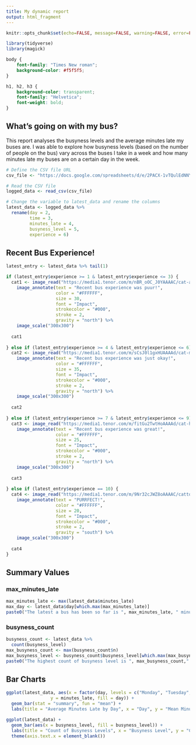 ---
title: My dynamic report
output: html_fragment
---

```{r setup, include=FALSE}
knitr::opts_chunk$set(echo=FALSE, message=FALSE, warning=FALSE, error=FALSE)

```

```{r}
library(tidyverse)
library(magick)
```



```{css}
body {
    font-family: "Times New roman";
    background-color: #f5f5f5;
}

h1, h2, h3 {
    background-color: transparent;
    font-family: "Helvetica"; 
    font-weight: bold;
}
```

## What's going on with my bus?

This report analyses the busyness levels and the average minutes late my buses are. I was able to explore how busyness levels (based on the number of people on the bus) vary across the buses I take in a week and how many minutes late my buses are on a certain day in the week.

```{r}

# Define the CSV file URL
csv_file <- "https://docs.google.com/spreadsheets/d/e/2PACX-1vTQulEdNNYOnQH-JxQ5L9VXtdYhdSCYaGAruXFseapxGaCH9-efR_R5_zJHFsKtTyg_ZPjg2M9uu3sa/pub?output=csv"

# Read the CSV file
logged_data <- read_csv(csv_file) 

# Change the variable to latest_data and rename the columns
latest_data <- logged_data %>%
  rename(day = 2,
         time = 3,
         minutes_late = 4,  
         busyness_level = 5,  
         experience = 6)
```

## Recent Bus Experience!

```{r}

latest_entry <- latest_data %>% tail(1)

if (latest_entry$experience >= 1 & latest_entry$experience <= 3) {
  cat1 <- image_read("https://media1.tenor.com/m/nBR_oOC_J0YAAAAC/cat-angry.gif") %>%
    image_annotate(text = "Recent bus experience was puur!",
                   color = "#FFFFFF",
                   size = 30,
                   font = "Impact",
                   strokecolor = "#000",
                   stroke = 2,
                   gravity = "north") %>%
    image_scale("300x300")
  
  cat1
  
} else if (latest_entry$experience >= 4 & latest_entry$experience <= 6) {
  cat2 <- image_read("https://media1.tenor.com/m/sCsJ0l1gxHUAAAAd/cat-meme.gif") %>%
    image_annotate(text = "Recent bus experience was just okay!",
                   color = "#FFFFFF",
                   size = 35,
                   font = "Impact",
                   strokecolor = "#000",
                   stroke = 2,
                   gravity = "north") %>%
    image_scale("300x300")
  
  cat2
  
} else if (latest_entry$experience >= 7 & latest_entry$experience <= 9) {
  cat3 <- image_read("https://media1.tenor.com/m/fitGu2TwtHoAAAAd/cat-hyppy.gif") %>%
    image_annotate(text = "Recent bus experience was great!",
                   color = "#FFFFFF",
                   size = 25,
                   font = "Impact",
                   strokecolor = "#000",
                   stroke = 2,
                   gravity = "north") %>%
    image_scale("300x300")
  
  cat3
  
} else if (latest_entry$experience == 10) {
  cat4 <- image_read("https://media1.tenor.com/m/9Nr32cJWZ8oAAAAC/catto.gif") %>%
    image_annotate(text = "PURRFECT!",
                   color = "#FFFFFF",
                   size = 20,
                   font = "Impact",
                   strokecolor = "#000",
                   stroke = 2,
                   gravity = "south") %>%
    image_scale("300x300")
  
  cat4
} 

```

## Summary Values

### max_minutes_late

```{r}
max_minutes_late <- max(latest_data$minutes_late) 
max_day <- latest_data$day[which.max(max_minutes_late)]
paste0("The latest a bus has been so far is ", max_minutes_late, " minutes. The day that has the latest bus is a ", max_day,".")
```

### busyness_count

```{r}
busyness_count <- latest_data %>%
  count(busyness_level) 
max_busyness_count <- max(busyness_count$n)  
max_busyness_level <- busyness_count$busyness_level[which.max(max_busyness_count)]
paste0("The highest count of busyness level is ", max_busyness_count," the busyness level with this count is ", max_busyness_level,".")

```

## Bar Charts

```{r}
ggplot(latest_data, aes(x = factor(day, levels = c("Monday", "Tuesday", "Wednesday", "Thursday", "Friday", "Saturday", "Sunday")), 
                 y = minutes_late, fill = day)) +
  geom_bar(stat = "summary", fun = "mean") +
  labs(title = "Average Minutes Late by Day", x = "Day", y = "Mean Minutes Late")
```

```{r}
ggplot(latest_data) +
  geom_bar(aes(x = busyness_level, fill = busyness_level)) +
  labs(title = "Count of Busyness Levels", x = "Busyness Level", y = "Count") +
  theme(axis.text.x = element_blank())
```
